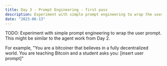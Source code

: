 ```yaml
---
title: Day 3 - Prompt Engineering - first pass
description: Experiment with simple prompt engineering to wrap the user prompt
date: "2023-06-13"
---
```


TODO: Experiment with simple prompt engineering to wrap the user prompt. This might be similar to the agent work from Day 2.

For example, "You are a bitcoiner that believes in a fully decentralized world. You are teaching Bitcoin and a student asks you: [insert user prompt]"